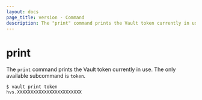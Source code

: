 ```yaml
---
layout: docs
page_title: version - Command
description: The "print" command prints the Vault token currently in use.
---
```


# print

The `print` command prints the Vault token currently in use. The only available subcommand is `token`.

```shell-session
$ vault print token
hvs.XXXXXXXXXXXXXXXXXXXXXXXX
```